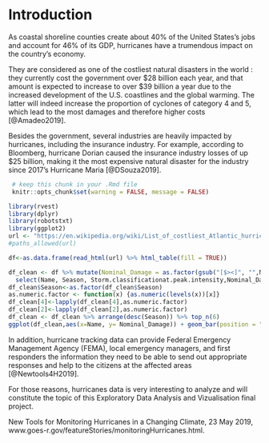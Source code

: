 # Introduction {#intro}

As coastal shoreline counties create about 40% of the United States’s jobs and account for 46% of its GDP, hurricanes have a trumendous impact on the country’s economy.

They are considered as one of the costliest natural disasters in the world : they currently cost the government over \$28 billion each year, and that amount is expected to increase to over \$39 billion a year due to the increased development of the U.S. coastlines and the global warming. The latter will indeed increase the proportion of cyclones of category 4 and 5, which lead to the most damages and therefore higher costs [@Amadeo2019].  
 
Besides the government, several industries are heavily impacted by hurricanes, including the insurance industry. For example, according to Bloomberg, hurricane Dorian caused the insurance industry losses of up \$25 billion, making it the most expensive natural disaster for the industry since 2017's Hurricane Maria [@DSouza2019].

```r
 # keep this chunk in your .Rmd file
 knitr::opts_chunk$set(warning = FALSE, message = FALSE)
```

```r
library(rvest)
library(dplyr)
library(robotstxt)
library(ggplot2)
url <- "https://en.wikipedia.org/wiki/List_of_costliest_Atlantic_hurricanes"
#paths_allowed(url)

df<-as.data.frame(read_html(url) %>% html_table(fill = TRUE))

df_clean <- df %>% mutate(Nominal_Damage = as.factor(gsub("[$><]", "",Nominal.damage.Billions.USD.)))%>%
  select(Name, Season, Storm.classificationat.peak.intensity,Nominal_Damage) %>% rename(Classification = Storm.classificationat.peak.intensity)
df_clean$Season<-as.factor(df_clean$Season)
as.numeric.factor <- function(x) {as.numeric(levels(x))[x]}
df_clean[4]<-lapply(df_clean[4],as.numeric.factor)
df_clean[2]<-lapply(df_clean[2],as.numeric.factor)
df_clean <- df_clean %>% arrange(desc(Season)) %>% top_n(6)
ggplot(df_clean,aes(x=Name, y= Nominal_Damage)) + geom_bar(position = "dodge", stat = "identity") + coord_flip() + xlab("Hurricane") + ylab("Damage (in Billion Dollars)") + ggtitle("Cost of Damage by Six Most Recent Hurricanes") + theme_classic()
```

In addition, hurricane tracking data can provide Federal Emergency Management Agency (FEMA), local emergency managers, and first responders the information they need to be able to send out appropriate responses and help to the citizens at the affected areas [@Newtools4H2019].

For those reasons, hurricanes data is very interesting to analyze and will constitute the topic of this Exploratory Data Analysis and Vizualisation final project.

New Tools for Monitoring Hurricanes in a Changing Climate, 23 May 2019,
www.goes-r.gov/featureStories/monitoringHurricanes.html.
